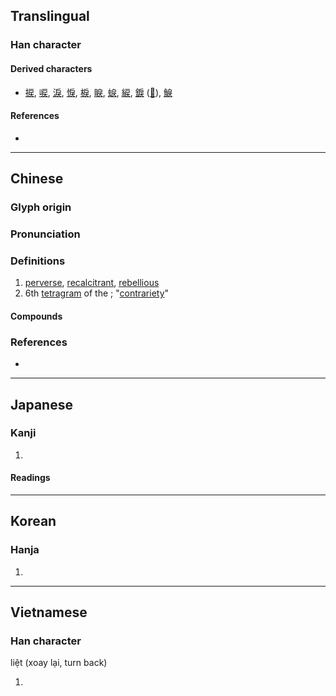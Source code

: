 {{also|戻|𝌋}}
{{character info/new}}
==Translingual==

===Han character===
{{Han char|rn=63|rad=戶|as=04|sn=8|four=30234|canj=HSIK,ISIK|ids=⿸戶犬 <small>(HTKJ)</small>, ⿸户犬<small>(G)</small>}}


====Derived characters====
* [[捩]], [[唳]], [[淚]], [[悷]], [[棙]], [[睙]], [[蜧]], [[綟]], [[錑]] ([[𫄫]]), [[𩸭]]

====References====
* {{Han ref|kx=0415.110|dkj=11712|dj=0759.150|hdz=32258.060|uh=623E|ud=25150|bh=A9D1|bd=43473}}

----

==Chinese==
{{zh-forms}}

===Glyph origin===
{{Han etym}}

===Pronunciation===
{{zh-pron
|m=lì
|m-s=
|c=leoi6,lai6,lit6
|c-t=
|g=
|h=pfs=
|j=
|mb=
|md=
|mn=
|mn-t=
|w=
|x=
|mc=y
|oc=y
|cat=a,n
}}

===Definitions===
{{zh-hanzi}}

# [[perverse]], [[recalcitrant]], [[rebellious]]
# 6th [[tetragram]] of the {{w|Taixuanjing}}; "[[contrariety]]"

====Compounds====
{{zh-der|乖戾|佛戾|剌戾|剛戾|剛戾自用|反戾天常|咎戾|寥戾|忿戾|悍戾|愎戾|戾天|戾止|戾氣|攫戾執猛|暴戾|暴戾之氣|暴戾恣睢|災戾|狠戾|狼戾|猛戾|獲戾|粒米狼戾|罪戾|詭戾|貪戾|颯戾|飂戾|饕戾|鳶飛戾天}}

===References===
* {{R:yue:Hanzi}}

----

==Japanese==
{{ja-kanji forms|戻|戾}}

===Kanji===
{{ja-kanji|grade=|rs=戶04|shin=戻}}

# {{defn|lang=ja|sort=戶04}}

====Readings====
{{ja-readings
|goon=らい
|kanon=れい
|kun=もど-る, もど-す, いた-る
}}

----

==Korean==

===Hanja===
{{ko-hanja|hangeul=[[려]]>[[여]], [[렬]]>[[열]]|eumhun=|rv=ryeo>yeo, ryeol>yeol|mr=ryŏ>yŏ, ryŏl>yŏl|y=lye>ye, lyel>yel}}

# {{defn|lang=ko|sort=戶04}}

----

==Vietnamese==

===Han character===
{{vi-hantu|rs=戶04|lệ}}

liệt (xoay lại, turn back)

# {{defn|lang=vi|sort=戶04}}